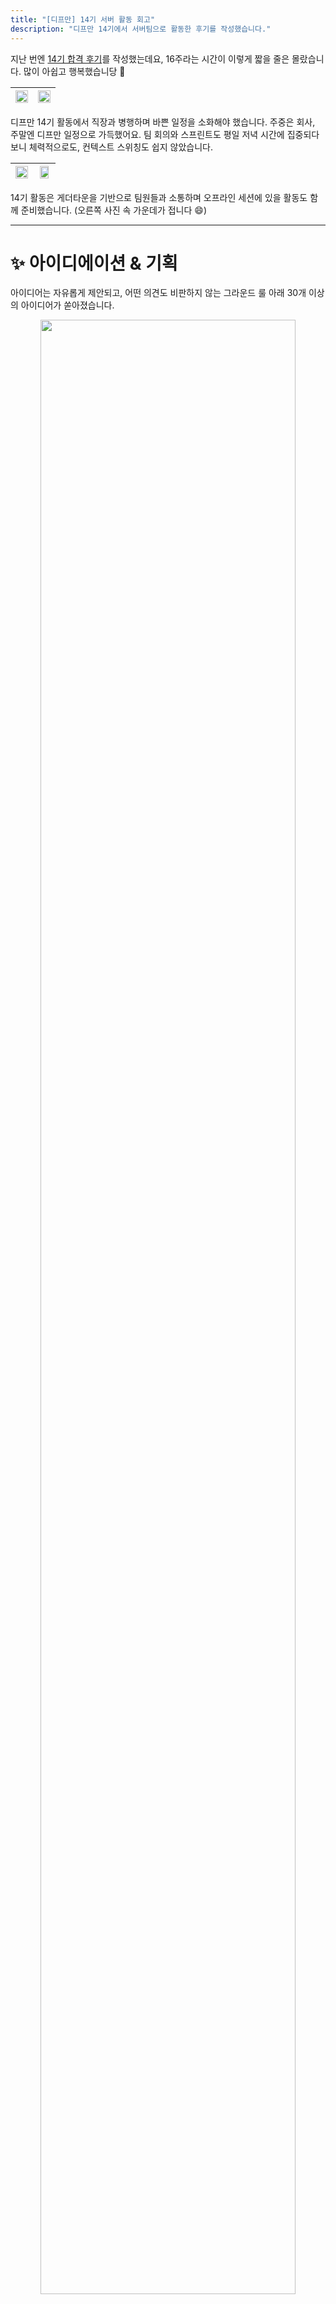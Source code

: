```yaml
---
title: "[디프만] 14기 서버 활동 회고"
description: "디프만 14기에서 서버팀으로 활동한 후기를 작성했습니다."
---
```


지난 번엔 [14기 합격 후기](/tech-blog/9_depromeet_14th_server_pass_review)를 작성했는데요, 16주라는 시간이 이렇게 짧을 줄은 몰랐습니다. 많이 아쉽고 행복했습니당 🥲

<img src="https://velog.velcdn.com/images/uiurihappy/post/2cfa83b5-153c-4b63-bfd8-d3ab772224a7/image.png" width="100%" /> | <img src="https://velog.velcdn.com/images/uiurihappy/post/dd9218d2-d998-4b90-8b5f-2d1cb7090d2c/image.png" width="100%" />
---|---|

디프만 14기 활동에서 직장과 병행하며 바쁜 일정을 소화해야 했습니다. 주중은 회사, 주말엔 디프만 일정으로 가득했어요. 팀 회의와 스프린트도 평일 저녁 시간에 집중되다 보니 체력적으로도, 컨텍스트 스위칭도 쉽지 않았습니다.

<img src="https://velog.velcdn.com/images/uiurihappy/post/6280a587-e58a-4f23-9e8b-adc2fe56ad34/image.png" width="100%" /> | <img src="https://velog.velcdn.com/images/uiurihappy/post/9d73b056-3469-4555-bc7e-ebf88a3555a8/image.png" width="85%" />
---|---|

14기 활동은 게더타운을 기반으로 팀원들과 소통하며 오프라인 세션에 있을 활동도 함께 준비했습니다. (오른쪽 사진 속 가운데가 접니다 😄)

---

# ✨ 아이디에이션 & 기획

아이디어는 자유롭게 제안되고, 어떤 의견도 비판하지 않는 그라운드 룰 아래 30개 이상의 아이디어가 쏟아졌습니다.

<div align="center">
  <img src="https://velog.velcdn.com/images/uiurihappy/post/9f7fe508-57e4-401c-a3a9-193826502895/image.png" width="90%" />
</div>

그중 실 사용자 유치가 가능한 현실적인 아이디어로 선정된 것이 바로 [10분만](https://info.10mm.today) 서비스였습니다. `하루 10분을 활용해 습관을 형성하는 챌린지 플랫폼`으로, 저희 팀은 이 아이디어를 바탕으로 기획을 진행했습니다.

<div align="center">
  <img src="https://velog.velcdn.com/images/uiurihappy/post/b47d8f6a-5018-490c-aa26-001b1ce3d289/image.png" width="950%" />
</div>

회의, 가설 검증, 사용자 조사, 기능 우선순위 선정까지 팀원들과 함께 몰입하며 방향성을 구체화했습니다.

<img src="https://velog.velcdn.com/images/uiurihappy/post/6915f9ee-6631-4af9-8856-19eff9184de7/image.png" width="100%" />

Walla를 활용해 사용자 조사를 진행하고, 피드백을 바탕으로 기획 방향성을 구체화하였습니다. 이를 바탕으로 우리 팀은 어떤 인사이트를 도출했는지, 어떤 기능을 기획했는지에 대해 가설들을 정리해보았습니다.

<img src="https://velog.velcdn.com/images/uiurihappy/post/92f401a3-308e-4c82-be29-0698d2f34062/image.png" width="100%" /> <img src="https://velog.velcdn.com/images/uiurihappy/post/b75a05ad-9909-440a-ba11-e1005bcdf405/image.png" width="100%" />

MoSCoW 기법을 활용해 기능 우선순위를 정리하고, 그중에서도 MVP에 해당하는 기능을 선정했습니다. 저희 팀은 `미션`, `인증`, `리뷰`, `리더보드` 기능을 MVP로 설정하고, 이를 바탕으로 다양한 기획을 진행했습니다.

---

# 🧑‍🤝‍🧑 게더링 & 네트워킹 데이

게더타운에서 각자의 짝궁을 찾아가는 네트워킹 데이는 단순한 프로젝트 활동을 넘어 사람들과 어울리고 교류할 수 있는 시간이었습니다.

<img src="https://velog.velcdn.com/images/uiurihappy/post/c35a9b65-01a0-4ba8-a521-d6a408af4480/image.png" width="105%s" /> | <img src="https://velog.velcdn.com/images/uiurihappy/post/4f71886d-7b91-49a8-9f09-c6ade28d598f/image.png" width="95%" />
---|---|

저는 [훈섭님](https://github.com/khsrla9806)과 짝궁이 되어 보드게임도 하고, 네트워킹에서 스티커를 모아 경품도 응모했는데요, 놀랍게도 1등에 당첨되어 `롯데리아 한우연인팩`을 받았습니다 🥩

<div align="center">
  <img src="https://velog.velcdn.com/images/uiurihappy/post/174800b7-f507-4445-ad15-ea46f01d7954/image.png" width="70%" />
</div>

보드게임도 즐기고 ‘진대’도 하며 서로의 경험을 나누어 새로운 분들과 네트워킹을 하였습니다.

<img src="https://velog.velcdn.com/images/uiurihappy/post/69840fa9-893e-4865-928d-5d64e52abfa3/image.png" width="100%" /> 

+TMI) 네트워킹 데이는 저의 생일이였습니다:) 14기 팀/운영진, 옆자리에 앉으신 한사랑산악회(?)분들 축하해주셔서 감사해요🙏

---

# 🧪 UT (사용성 테스트)

이후 저희 10분만 팀은 본격적인 사용성 테스트와 개발에 돌입했습니다. MAZE 툴을 활용한 UT 테스트와 사용자 피드백 수집, UI/UX 기획, 백엔드 도메인 구현 등으로 분주한 시간이었습니다.

<div align="center">
  <img src="https://velog.velcdn.com/images/uiurihappy/post/9a919de2-9c28-4a52-b764-64c6d9a08eca/image.png" width="100%" />
</div>

테스트를 통해 수집한 인사이트는 기획 방향성과 사용자 니즈에 큰 영향을 주었고, 빠른 회의와 도입으로 이어졌습니다.


<img src="https://velog.velcdn.com/images/uiurihappy/post/a789e9c4-e829-4a7b-9f29-9da9e2e9b677/image.png" width="100%" /> | <img src="https://velog.velcdn.com/images/uiurihappy/post/725946f9-b4c3-4f7f-972c-8e0fcf2efcdf/image.png" width="100%" />
---|---|

특히 디자인 팀의 노력 덕분에 유저 경험을 기반으로 기능 정의와 피처 우선순위가 명확해졌고, 사용자에게 더 적합한 프로덕트를 만들 수 있었습니다.

---

# 🛠️ 서버 개발 회고

**하.. 대망의 서버 개발 회고... 물 한잔 마시고 올게요 🚰**

[10MM 백엔드 GitHub Repository](https://github.com/depromeet/10mm-server)

### 기술 스택

* Java 17
* Spring Boot 3.x
* Spring Data JPA
* Spring Security
* Naver Cloud Platform (NCP)

사실 Kotlin에 대한 욕심도 있었지만, 현실적인 개발 속도와 MVP 목표 달성을 위해 Java를 선택했습니다. 지금 돌아보면 탁월한 선택이었다고 생각합니다.

### 아키텍처 구조

처음엔 DDD, 헥사고날, 멀티모듈 등 다양한 시도를 고민했지만, 우리는 빠른 MVP 개발을 위해 레이어드 아키텍처로 시작했습니다.

<div align="center">
  <img src="https://velog.velcdn.com/images/uiurihappy/post/46cacf63-1eb2-473c-ad32-9c4422901d7e/image.png" width="95%" />
</div>

기능이 추가되면서 복잡도도 증가했지만, 서비스가 안정화된 후 리팩토링을 고려 중입니다. 추후에는 admin 페이지나 웹 프론트 도입도 논의해볼 예정입니다.

---

## ☁️ 클라우드 인프라 구축 (NCP)

이번 프로젝트는 NCP 크레딧을 지원받아 네이버 클라우드를 메인 인프라로 사용했습니다. AWS에 익숙했던 저에게는 새로운 도전이었지만 빠르게 적응할 수 있었습니다.

하지만 AWS와 비교했을 때 아쉬운 점도 있었습니다:

* Source Deploy 방식은 GitHub Actions과 자연스럽게 연결되지 않았습니다.
* Object Storage 배포 시 서버를 껐다가 수동 재시작해야 했습니다.
* 무중단 배포를 위해 Kubernetes 환경이 필요했지만 VPC 기반만 지원되었습니다.

그래서 저희는 GitHub Actions + Docker + Container Registry 조합으로 CI/CD를 구성했습니다.

<div align="center">
<img src="https://velog.velcdn.com/images/uiurihappy/post/60cfba51-4297-445d-8b9c-579797be7ba8/image.png" width="80%" />
<img src="https://velog.velcdn.com/images/uiurihappy/post/18a0d434-dc35-4fbc-a55a-d6967bfd0dd7/image.png" width="100%" /> 
</div>

---

## 🧑‍💻 백엔드 개발 문화

저희는 매일 밤 9시에 게더타운에 모여 스프린트 회의 및 페어 프로그래밍을 진행했습니다. JetBrains의 [Code With Me](https://www.jetbrains.com/ko-kr/code-with-me/) 기능으로 실시간 협업도 가능했습니다.


<div align="center">
  
<img src="https://velog.velcdn.com/images/uiurihappy/post/2f5c72e0-918c-4d20-9554-c4468e6317de/image.png" width="1000px" /> | <img src="https://velog.velcdn.com/images/uiurihappy/post/baa2528d-653f-4d9d-b685-098d4d0ac0bf/image.png" width="80%" /> 
---|---|
<img src="https://velog.velcdn.com/images/uiurihappy/post/c8f9a7b5-3706-44f9-a238-0bdca8691a8c/image.png" width="80%" />

</div>

한 PR에 120개가 넘는 리뷰 코멘트가 있을 정도로 그만큼 서로에게 성장 기회를 준 시간이었다고 생각합니다. [재현](https://github.com/uwoobeat), [도모](https://github.com/kdomo)에게 무한한 샤라웃을 보냅니다 🙌

---

## 🚀 런칭 데이

드디어 10MM 서비스의 런칭 데이! 팀별로 부스를 차리고, 서비스 홍보와 체험 이벤트를 진행했습니다.

<img src="https://velog.velcdn.com/images/uiurihappy/post/d956635e-f2ba-4424-b6ff-7ede4e80b20b/image.png" width="3000px" /> | <img src="https://velog.velcdn.com/images/uiurihappy/post/1d398620-f59b-4872-8111-ff824f052a0e/image.png" width="100%" />
---|---|

피드백 기반으로 GA, Mixpanel, Jennifer 도입도 하며 디스콰이엇 트렌딩 2위와 작지만 저희 팀에게 크나 클 수도 있는 DAU 446까지 달성했습니다 🎯


<img src="https://velog.velcdn.com/images/uiurihappy/post/e31de3c3-c529-423e-b704-be8700e351d7/image.png" width="78%" /> | <img src="https://velog.velcdn.com/images/uiurihappy/post/2550c63f-e684-4d8a-8eb0-bd6910f1142f/image.png" width="100%" /><img src="https://velog.velcdn.com/images/uiurihappy/post/38fd9e54-05f8-4648-9d21-04a1a0bddda0/image.png" width="100%" />
---|---|

---

# 📢 최종 발표 & 수상

저희 발표는 [우병님](https://github.com/woobottle)의 주도로 준비했고, 위와 같이 회고한 내용 토대로 발표했습니다. 발표 후에는 팀원들과 함께 KPT 회고를 통해 피드백을 주고받으며 발전할 수 있는 기회를 가졌습니다.

<img src="https://velog.velcdn.com/images/uiurihappy/post/a6f11ba9-d10b-49cf-a627-a1d8dcdebb3a/image.png" width="100%" /> | <img src="https://velog.velcdn.com/images/uiurihappy/post/fd69e352-4aa1-4dc7-8a06-11598ba23346/image.png" width="100%" />
---|---|

<img src="https://velog.velcdn.com/images/uiurihappy/post/0e9e68ed-f990-4ee2-8997-8dcea9ba8712/image.jpg" width="100%" /> | <img src="https://velog.velcdn.com/images/uiurihappy/post/1d605023-532a-4630-a6c8-c5bd854073ae/image.png" width="100%" />
---|---|

14기 팀원들의 좋은 반응을 얻게 되어 최우수상 🏆을 수상했습니다!!

추가로 인프런에서 진행된 CS 완전정복 스터디로 갓생상 1등까지 수상하며, 스터디와 프로젝트 모두 성과를 낼 수 있었던 뜻깊은 활동이였어요:)

---

# 🧭 마무리하며

처음 지원할 때 목표했던 것 이상으로 많은 것을 얻었습니다. 실 사용자 기반의 피드백, 기술적 도전, 그리고 소중한 팀원들과의 시간까지.


<img src="https://velog.velcdn.com/images/uiurihappy/post/6e9d0e3c-f4cb-4f35-9ae3-ff33e4a487c3/image.png" width="100%" /> | <img src="https://velog.velcdn.com/images/uiurihappy/post/bdff5013-4285-4c41-8676-cd7ec3eecd74/image.jpg" width="100%" />
---|---|

> 함께한 모든 팀원과 운영진에게 진심으로 감사드립니당 <br/ >
샤라웃 10MM: 도모, 재현, 수미, 동민, 우병, 준호, 지우, 채연, 경민 💙

---

## 📦 프로젝트 결과물

* Web 클라이언트: [10MM Web GitHub](https://github.com/depromeet/10mm-client-web)
* Server: [10MM Server GitHub](https://github.com/depromeet/10mm-server)
* 뱃지까지 받은 Behance: [10MM Behance](https://www.behance.net/gallery/191522849/10-10-Time-management-service)

👉 GitHub Star ⭐, Behance Appreciate ❤️ 해주시면 큰 힘이 됩니다!

